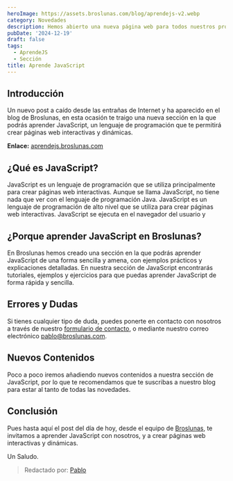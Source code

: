 ```yaml
---
heroImage: https://assets.broslunas.com/blog/aprendejs-v2.webp
category: Novedades
description: Hemos abierto una nueva página web para todos nuestros programadores Aprende JavaScript.
pubDate: '2024-12-19'
draft: false
tags:
  - AprendeJS
  - Sección
title: Aprende JavaScript
---
```

## Introducción
Un nuevo post a caído desde las entrañas de Internet y ha aparecido en el blog de Broslunas, en esta ocasión te traigo una nueva sección en la que podrás aprender JavaScript, un lenguaje de programación que te permitirá crear páginas web interactivas y dinámicas.

**Enlace:** [aprendejs.broslunas.com](https://aprendejs.broslunas.com/)

## ¿Qué es JavaScript?
JavaScript es un lenguaje de programación que se utiliza principalmente para crear páginas web interactivas. Aunque se llama JavaScript, no tiene nada que ver con el lenguaje de programación Java. JavaScript es un lenguaje de programación de alto nivel que se utiliza para crear páginas web interactivas. JavaScript se ejecuta en el navegador del usuario y

## ¿Porque aprender JavaScript en Broslunas?
En Broslunas hemos creado una sección en la que podrás aprender JavaScript de una forma sencilla y amena, con ejemplos prácticos y explicaciones detalladas. En nuestra sección de JavaScript encontrarás tutoriales, ejemplos y ejercicios para que puedas aprender JavaScript de forma rápida y sencilla.

## Errores y Dudas
Si tienes cualquier tipo de duda, puedes ponerte en contacto con nosotros a través de nuestro [formulario de contacto](https://broslunas.com/contacto/), o mediante nuestro correo electrónico [pablo@broslunas.com](mailto:pablo@broslunas.com).

## Nuevos Contenidos
Poco a poco iremos añadiendo nuevos contenidos a nuestra sección de JavaScript, por lo que te recomendamos que te suscribas a nuestro blog para estar al tanto de todas las novedades.

## Conclusión
Pues hasta aquí el post del día de hoy, desde el equipo de [Broslunas](https://broslunas.com), te invitamos a aprender JavaScript con nosotros, y a crear páginas web interactivas y dinámicas.

Un Saludo.

> Redactado por: [Pablo](mailto:pablo@broslunas.com)